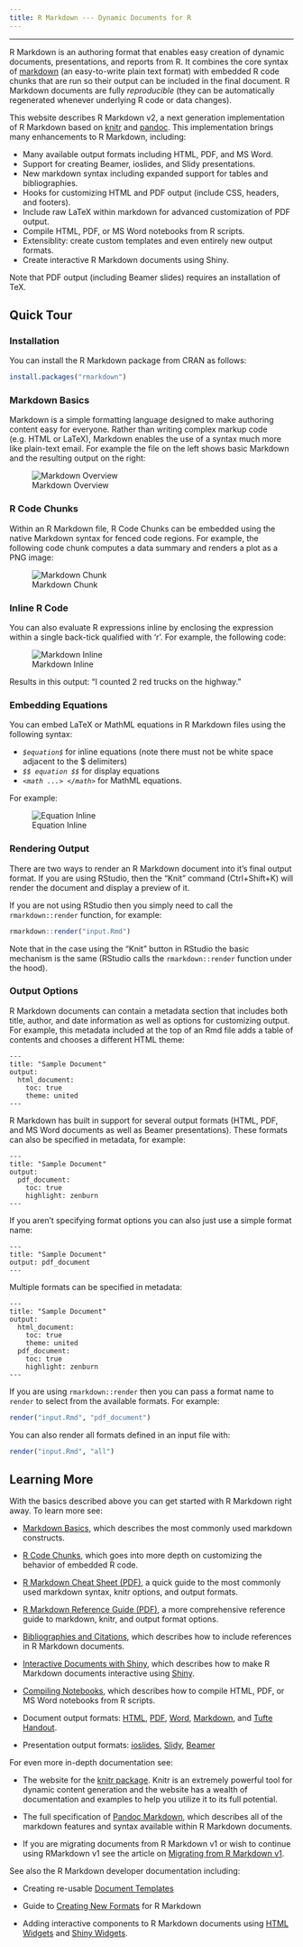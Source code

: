 ```yaml
---
title: R Markdown --- Dynamic Documents for R
---
```


***

R Markdown is an authoring format that enables easy creation of dynamic documents, presentations, and reports from R. It combines the core syntax of [markdown](http://daringfireball.net/projects/markdown/basics) (an easy-to-write plain text format) with embedded R code chunks that are run so their output can be included in the final document. R Markdown documents are fully *reproducible* (they can be automatically regenerated whenever underlying R code or data changes).

This website describes R Markdown v2, a next generation implementation of R Markdown based on  [knitr](http://yihui.name/knitr/) and [pandoc](http://johnmacfarlane.net/pandoc/). This implementation brings many enhancements to R Markdown, including:

* Many available output formats including HTML, PDF, and MS Word.
* Support for creating Beamer, ioslides, and Slidy presentations.
* New markdown syntax including expanded support for tables and bibliographies.
* Hooks for customizing HTML and PDF output (include CSS, headers, and footers).
* Include raw LaTeX within markdown for advanced customization of PDF output.
* Compile HTML, PDF, or MS Word notebooks from R scripts.
* Extensiblity: create custom templates and even entirely new output formats.
* Create interactive R Markdown documents using Shiny.

Note that PDF output (including Beamer slides) requires an installation of TeX.

## Quick Tour

### Installation

You can install the R Markdown package from CRAN as follows:

```r
install.packages("rmarkdown")
```


### Markdown Basics

Markdown is a simple formatting language designed to make authoring content easy for everyone. Rather than writing complex markup code (e.g. HTML or LaTeX), Markdown enables the use of a syntax much more like plain-text email. For example the file on the left shows basic Markdown and the resulting output on the right:

![Markdown Overview](images/markdownOverview.png)

### R Code Chunks

Within an R Markdown file, R Code Chunks can be embedded using the native Markdown syntax for fenced code regions. For example, the following code chunk computes a data summary and renders a plot as a PNG image:

![Markdown Chunk](images/markdownChunk.png)


### Inline R Code

You can also evaluate R expressions inline by enclosing the expression within a single back-tick qualified with 'r'. For example, the following code:

![Markdown Inline](images/markdownInline.png)

Results in this output: "I counted 2 red trucks on the highway."

### Embedding Equations

You can embed LaTeX or MathML equations in R Markdown files using the following syntax:

* *`$equation$`* for inline equations (note there must not be white space adjacent to the $ delimiters)
* *`$$ equation $$`* for display equations
* *`<math ...> </math>`* for MathML equations.

For example:

![Equation Inline](images/equations_inline.png)

### Rendering Output

There are two ways to render an R Markdown document into it's final output format. If you are using RStudio, then the "Knit" command (Ctrl+Shift+K) will render the document and display a preview of it.

If you are not using RStudio then you simply need to call the `rmarkdown::render` function, for example:

```r
rmarkdown::render("input.Rmd")
```

Note that in the case using the "Knit" button in RStudio the basic mechanism is the same (RStudio calls the `rmarkdown::render` function under the hood).

### Output Options

R Markdown documents can contain a metadata section that includes both title, author, and date information as well as options for customizing output. For example, this metadata included at the top of an Rmd file adds a table of contents and chooses a different HTML theme:

```
---
title: "Sample Document"
output:
  html_document:
    toc: true
    theme: united
---
```

R Markdown has built in support for several output formats (HTML, PDF, and MS Word documents as well as Beamer presentations). These formats can also be specified in metadata, for example:

```
---
title: "Sample Document"
output:
  pdf_document:
    toc: true
    highlight: zenburn
---
```

If you aren't specifying format options you can also just use a simple format name:

```
---
title: "Sample Document"
output: pdf_document
---
```

Multiple formats can be specified in metadata:

```
---
title: "Sample Document"
output:
  html_document:
    toc: true
    theme: united
  pdf_document:
    toc: true
    highlight: zenburn
---
```

If you are using `rmarkdown::render` then you can pass a format name to `render` to select from the available formats. For example:

```r
render("input.Rmd", "pdf_document")
```

You can also render all formats defined in an input file with:

```r
render("input.Rmd", "all")
```


## Learning More

With the basics described above you can get started with R Markdown right away. To learn more see:

* [Markdown Basics](authoring_basics.html), which describes the most commonly used markdown constructs.

* [R Code Chunks](authoring_rcodechunks.html), which goes into more depth on customizing the behavior of embedded R code.

* [R Markdown Cheat Sheet (PDF)](RMarkdownCheatSheet.pdf), a quick guide to the most commonly used markdown syntax, knitr options, and output formats.

* [R Markdown Reference Guide (PDF)](RMarkdownReferenceGuide.pdf), a more comprehensive reference guide to markdown, knitr, and output format options.

* [Bibliographies and Citations](authoring_bibliographies_and_citations.html), which describes how to include references in R Markdown documents.

* [Interactive Documents with Shiny](authoring_shiny.html), which describes how to make R Markdown documents interactive using [Shiny](http://shiny.rstudio.com).

* [Compiling Notebooks](r_notebook_format.html), which describes how to compile HTML, PDF, or MS Word notebooks from R scripts.

* Document output formats: [HTML](html_document_format.html), [PDF](pdf_document_format.html), [Word](word_document_format.html), [Markdown](markdown_document_format.html), and [Tufte Handout](tufte_handout_format.html).

* Presentation output formats: [ioslides](ioslides_presentation_format.html), [Slidy](slidy_presentation_format.html), [Beamer](beamer_presentation_format.html)


For even more in-depth documentation see:

* The website for the [knitr package](http://yihui.name/knitr/). Knitr is an extremely powerful tool for dynamic content generation and the website has a wealth of documentation and examples to help you utilize it to its full potential.

* The full specification of [Pandoc Markdown](authoring_pandoc_markdown.html), which describes all of the markdown features and syntax available within R Markdown documents.

* If you are migrating documents from R Markdown v1 or wish to continue using RMarkdown v1 see the article on [Migrating from R Markdown v1](authoring_migrating_from_v1.html).

See also the R Markdown developer documentation including:

* Creating re-usable [Document Templates](developer_document_templates.html)
    
* Guide to [Creating New Formats](developer_custom_formats.html) for R Markdown
    
* Adding interactive components to R Markdown documents using [HTML Widgets](developer_html_widgets.html) and [Shiny Widgets](authoring_shiny_widgets.html).

